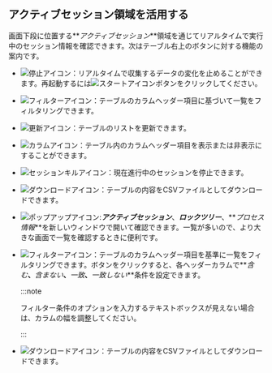## アクティブセッション領域を活用する

画面下段に位置する**_アクティブセッション_**領域を通じてリアルタイムで実行中のセッション情報を確認できます。次はテーブル右上のボタンに対する機能の案内です。

<Xclude product='postgresql,mysql'>

-   ![停止アイコン](/img/ico-pause.svg)：リアルタイムで収集するデータの変化を止めることができます。再起動するには![スタートアイコン](/img/ico-play-grey.svg)ボタンをクリックしてください。

</Xclude>

<InDoc product='postgresql,mysql'>

-   ![フィルターアイコン](/img/ico-filter.svg)：テーブルのカラムヘッダー項目に基づいて一覧をフィルタリングできます。

</InDoc>

-   ![更新アイコン](/img/ico-refresh.svg)：テーブルのリストを更新できます。

-   ![カラムアイコン](/img/ico-column.svg)：テーブル内のカラムヘッダー項目を表示または非表示にすることができます。

<InDoc product='postgresql,mysql'>

-   ![セッションキルアイコン](/img/ico-kill-session.svg)：現在進行中のセッションを停止できます。

-   ![ダウンロードアイコン](/img/ico-download.svg)：テーブルの内容をCSVファイルとしてダウンロードできます。

-   ![ポップアップアイコン](/img/ic-popup.svg):**_アクティブセッション_**、**_ロックツリー_**、**_プロセス情報_**を新しいウィンドウで開いて確認できます。一覧が多いので、より大きな画面で一覧を確認するときに便利です。

</InDoc>

<Xclude product='postgresql,mysql'>

-   ![フィルターアイコン](/img/ico-filter.svg)：テーブルのカラムヘッダー項目を基準に一覧をフィルタリングできます。ボタンをクリックすると、各ヘッダーカラムで**_含む_**、**_含まない_**、**_一致_**、**_一致しない_**条件を設定できます。

    :::note

    フィルター条件のオプションを入力するテキストボックスが見えない場合は、カラムの幅を調整してください。

    :::

-   ![ダウンロードアイコン](/img/ico-download.svg)：テーブルの内容をCSVファイルとしてダウンロードできます。

</Xclude>
